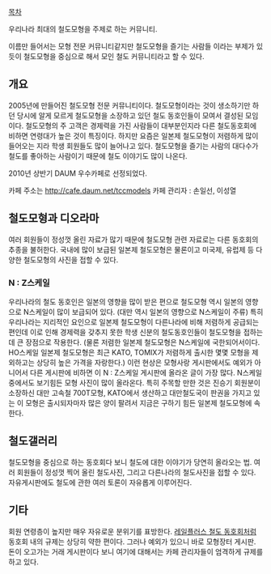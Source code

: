 [[목차]]

우리나라 최대의 철도모형을 주제로 하는 커뮤니티.

이름만 들어서는 모형 전문 커뮤니티같지만 철도모형을 즐기는 사람들 이라는 부제가 있듯이 철도모형을 중심으로 해서 모인 철도 커뮤니티라고 할 수 있다.

== 개요 ==
2005년에 만들어진 철도모형 전문 커뮤니티이다. 철도모형이라는 것이 생소하기만 하던 당시에 알게 모르게 철도모형을 소장하고 있던 철도 동호인들이 모여서 결성된 모임이다. 철도모형의 주 고객은 경제력을 가진 사람들이 대부분인지라 다른 철도동호회에 비하면 연령대가 높은 것이 특징이다. 하지만 요즘은 일본제 철도모형이 저렴하게 많이 들어오는 지라 학생 회원들도 많이 늘어나고 있다. 철도모형을 즐기는 사람의 대다수가 철도를 좋아하는 사람이기 때문에 철도 이야기도 많이 나온다. 

2010년 상반기 DAUM 우수카페로 선정되었다. 

카페 주소는 http://cafe.daum.net/tccmodels
카페 관리자 : 손일선, 이성열

== 철도모형과 디오라마 ==
여러 회원들이 정성껏 올린 자료가 많기 때문에 철도모형 관련 자료로는 다른 동호회의 추종을 불허한다. 국내에 많이 보급된 일본제 철도모형은 물론이고 미국제, 유럽제 등 다양한 철도모형의 사진을 접할 수 있다. 

=== N : Z스케일 ===
우리나라의 철도 동호인은 일본의 영향을 많이 받은 편으로 철도모형 역시 일본의 영향으로 N스케일이 많이 보급되어 있다. (대만 역시 일본의 영향으로 N스케일이 주류) 특히 우리나라는 지리적인 요인으로 일본제 철도모형이 다른나라에 비해 저렴하게 공급되는 편인데 이로 인해 경제력을 갖추지 못한 학생 신분의 철도동호인들이 철도모형을 접하는데 큰 장점으로 작용한다. (물론 저렴한 일본제 철도모형은 N스케일에 국한되어서이다. HO스케일 일본제 철도모형은 최근 KATO, TOMIX가 저렴하게 출시한 몇몇 모형을 제외하고는 상당히 높은 가격을 자랑한다.) 이런 현상은 모형사랑 게시판에서도 예외가 아니어서 다른 게시판에 비하면 이 N : Z스케일 게시판에 올라온 글이 가장 많다. N스케일 중에서도 보기힘든 모형 사진이 많이 올라온다. 특히 주목할 만한 것은 진승기 회원분이 소장하신 대만 고속철 700T모형, KATO에서 생산하고 대만철도국이 판권을 가지고 있는 이 모형은 출시되자마자 많은 양이 팔려서 지금은 구하기 힘든 일본제 철도모형에 속한다. 
  
== 철도갤러리 ==
철도모형을 중심으로 하는 동호회다 보니 철도에 대한 이야기가 당연히 올라오는 법. 여러 회원들이 정성껏 찍어 올린 철도사진, 그리고 다른나라의 철도사진을 접할 수 있다. 자유게시판에도 철도에 관한 여러 토론이 자유롭게 이루어진다.

== 기타 ==
회원 연령층이 높지만 매우 자유로운 분위기를 표방한다. [[레일플러스 철도 동호회]]처럼 동호회 내의 규제는 상당히 약한 편이다. 그러나 예외가 있으니 바로 모형장터 게시판. 돈이 오고가는 거래 게시판이다 보니 여기에 대해서는 카페 관리자들이 엄격하게 규제를 하고 있다. 
  
